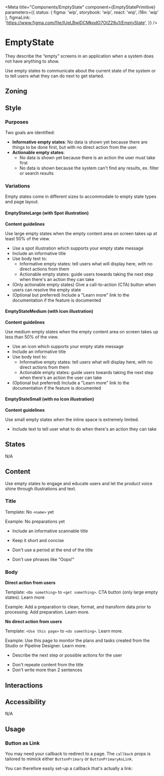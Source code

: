 


<Meta
	title="Components/EmptyState"
	component={EmptyStatePrimitive}
	parameters={{
		status: { figma: 'wip', storybook: 'wip', react: 'wip', i18n: 'wip' },
		figmaLink: 'https://www.figma.com/file/IUeLBwjDCMkpdO7OtZ29u1/EmptyState',
	}}
/>

# EmptyState

They describe the “empty” screens in an application when a system does not have anything to show.

Use empty states to communicate about the current state of the system or to tell users what they can do next to get started.

## Zoning

<FigmaImage src="" alt="zoning image for EmptyState" />

## Style

### Purposes

Two goals are identified:

- **Informative empty states**: No data is shown yet because there are things to be done first, but with no direct action from the user.
- **Actionable empty states**:
  - No data is shown yet because there is an action the user must take first
  - No data is shown because the system can't find any results, ex. filter or search results

### Variations
Empty states come in different sizes to accommodate to empty state types and page layout.

#### EmptyStateLarge (with Spot illustration)

<Canvas>
	<Story story={Stories.Large} />
</Canvas>

**Content guidelines**

Use large empty states when the empty content area on screen takes up at least 50% of the view.
 - Use a spot illustration which supports your empty state message
 - Include an informative title
 - Use body text to:
 	- Informative empty states: tell users what will display here, with no direct actions from them
	- Actionable empty states: guide users towards taking the next step when there's an action they can take
 - (Only actionable empty states) Give a call-to-action (CTA) button when users can resolve the empty state
 - (Optional but preferred) Include a "Learn more" link to the documentation if the feature is documented

#### EmptyStateMedium (with Icon illustration)

<Canvas>
	<Story story={Stories.Medium} />
</Canvas>

**Content guidelines**

Use medium empty states when the empty content area on screen takes up less than 50% of the view.
 - Use an icon which supports your empty state message
 - Include an informative title
 - Use body text to:
 	- Informative empty states: tell users what will display here, with no direct actions from them
	- Actionable empty states: guide users towards taking the next step when there's an action the user can take
  - (Optional but preferred) Include a "Learn more" link to the documentation if the feature is documented
  
#### EmptyStateSmall (with no Icon illustration)

<Canvas>
	<Story story={Stories.Small} />
</Canvas>

**Content guidelines**

Use small empty states when the inline space is extremely limited.
 - Include text to tell user what to do when there's an action they can take

## States

N/A

## Content
Use empty states to engage and educate users and let the product voice shine through illustrations and text. 

### Title

Template: No `<name>` yet

Example: No preparations yet

<Use>
	<Use.Do>
		<ul>
			<li>Include an informative scannable title</li>
		</ul>
		<ul>
			<li>Keep it short and concise</li>
		</ul>
	</Use.Do>
	<Use.Dont>
		<ul>
			<li>Don't use a period at the end of the title</li>
		</ul>
		<ul>
			<li>Don't use phrases like “Oops!”</li>
		</ul>
	</Use.Dont>
</Use>

### Body

**Direct action from users** 

Template: `<Do something>` to `<get something>`. CTA button (only large empty states). Learn more
	
Example: Add a preparation to clean, format, and transform data prior to processing. Add preparation. Learn more.

**No direct action from users** 

Template: `<Use this page>` to `<do something>`. Learn more.

Example:    Use this page to monitor the plans and tasks created from the Studio or Pipeline Designer. Learn more.

<Use>
	<Use.Do>
		<ul>
			<li>Describe the next step or possible actions for the user</li>
		</ul>
	</Use.Do>
	<Use.Dont>
		<ul>
			<li>Don't repeate content from the title</li>
			<li>Don't write more than 2 sentences</li>
		</ul>
	</Use.Dont>
</Use>

## Interactions

## Accessibility

N/A

## Usage

### Button as Link

You may need your callback to redirect to a page. The `callback` props is tailored to mimick either `ButtonPrimary` or `ButtonPrimaryAsLink`.

You can therefore easily set-up a callback that's actually a link:

<Canvas>
	<Story story={Stories.LargeWithLinkButton} />
</Canvas>
